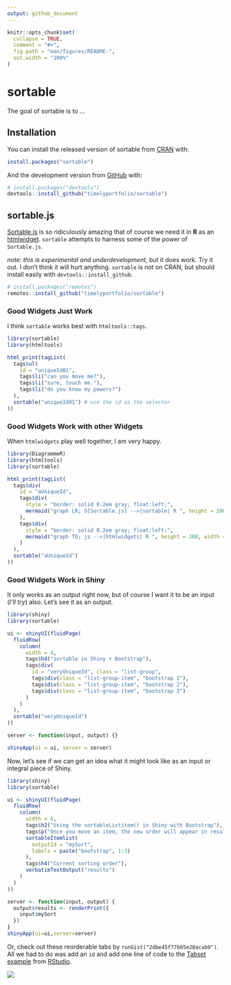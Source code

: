 ```yaml
---
output: github_document
---
```


<!-- README.md is generated from README.Rmd. Please edit that file -->

```r
knitr::opts_chunk$set(
  collapse = TRUE,
  comment = "#>",
  fig.path = "man/figures/README-",
  out.width = "100%"
)
```
# sortable

<!-- badges: start -->
<!-- badges: end -->

The goal of sortable is to ...

## Installation

You can install the released version of sortable from [CRAN](https://CRAN.R-project.org) with:

```r
install.packages("sortable")
```

And the development version from [GitHub](https://github.com/) with:

```r
# install.packages("devtools")
devtools::install_github("timelyportfolio/sortable")
```
## sortable.js

[Sortable.js](http://rubaxa.github.io/Sortable) is so ridiculously amazing that of course we need it in **R** as an [htmlwidget](http://htmlwidgets.org).  `sortable` attempts to harness some of the power of `Sortable.js`.

*note: this is experimental and underdevelopment*, but it does work.  Try it out.  I don't think it will hurt anything.  `sortable` is not on CRAN, but should install easily with `devtools::install_github`.

```r
# install.packages("remotes")
remotes::install_github("timelyportfolio/sortable")
```

### Good Widgets Just Work

I think `sortable` works best with `htmltools::tags`.

```r
library(sortable)
library(htmltools)

html_print(tagList(
  tags$ul(
    id = "uniqueId01",
    tags$li("can you move me?"),
    tags$li("sure, touch me."),
    tags$li("do you know my powers?")
  ),
  sortable("uniqueId01") # use the id as the selector
))
```

### Good Widgets Work with other Widgets

When `htmlwidgets` play well together, I am very happy.

```r
library(DiagrammeR)
library(htmltools)
library(sortable)

html_print(tagList(
  tags$div(
    id = "aUniqueId",
    tags$div(
      style = "border: solid 0.2em gray; float:left;",
      mermaid("graph LR; S[Sortable.js] -->|sortable| R ", height = 200, width = 200)
    ),
    tags$div(
      style = "border: solid 0.2em gray; float:left;",
      mermaid("graph TD; js -->|htmlwidgets| R ", height = 200, width = 200)
    )
  ),
  sortable("aUniqueId")
))
```

### Good Widgets Work in Shiny

It only works as an output right now, but of course I want it to be an input (*I'll try*) also.  Let's see it as an output.

```r
library(shiny)
library(sortable)

ui <- shinyUI(fluidPage(
  fluidRow(
    column(
      width = 4,
      tags$h4("sortable in Shiny + Bootstrap"),
      tags$div(
        id = "veryUniqueId", class = "list-group",
        tags$div(class = "list-group-item", "bootstrap 1"),
        tags$div(class = "list-group-item", "bootstrap 2"),
        tags$div(class = "list-group-item", "bootstrap 3")
      )
    )
  ),
  sortable("veryUniqueId")
))

server <- function(input, output) {}

shinyApp(ui = ui, server = server)
```

Now, let's see if we can get an idea what it might look like as an input or integral piece of Shiny.

```r
library(shiny)
library(sortable)

ui <- shinyUI(fluidPage(
  fluidRow(
    column(
      width = 6,
      tags$h2("Using the sortableListitem() in Shiny with Bootstrap"),
      tags$p("Once you move an item, the new order will appear in results"),
      sortableItemlist(
        outputId = "mySort", 
        labels = paste("bootstrap", 1:3)
      ),
      tags$h4("Current sorting order"),
      verbatimTextOutput("results")
    )
  )
))

server <- function(input, output) {
  output$results <- renderPrint({
    input$mySort
  })
}
shinyApp(ui=ui,server=server)
```

Or, check out these reorderable tabs by `runGist("2dbe45f77b65e28acab9")`.  All we had to do was add an `id` and add one line of code to the [Tabset example](https://github.com/rstudio/shiny-examples/tree/master/006-tabsets) from [RStudio](http://rstudio.com).

<img src="inst/images/sortable_tabs.gif"/>
